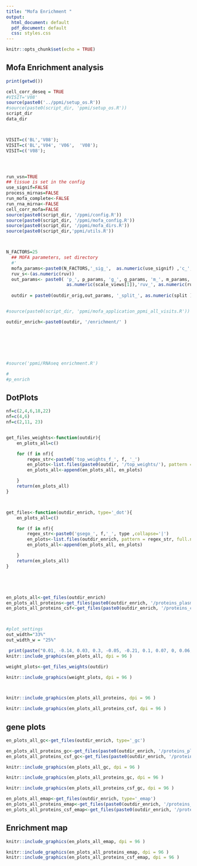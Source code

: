 ```yaml
---
title: "Mofa Enrichment "
output:
  html_document: default
  pdf_document: default
  css: styles.css
---
```


```r

knitr::opts_chunk$set(echo = TRUE)


```

## Mofa Enrichment analysis 



```r

print(getwd())

cell_corr_deseq = TRUE
#VISIT='V08'
source(paste0('../ppmi/setup_os.R'))
#source(paste0(script_dir, 'ppmi/setup_os.R'))
script_dir
data_dir



VISIT=c('BL','V08');
VISIT=c('BL','V04', 'V06',  'V08');
VISIT=c('V08');




run_vsn=TRUE
## tissue is set in the config
use_signif=FALSE
process_mirnas=FALSE
run_mofa_complete<-FALSE
run_rna_mirna<-FALSE
cell_corr_mofa=FALSE
source(paste0(script_dir, '/ppmi/config.R'))
source(paste0(script_dir, '/ppmi/mofa_config.R'))
source(paste0(script_dir, '/ppmi/mofa_dirs.R'))
source(paste0(script_dir,'ppmi/utils.R'))



N_FACTORS=25
  ## MOFA parameters, set directory 
  #'
  mofa_params<-paste0(N_FACTORS,'_sig_',  as.numeric(use_signif) ,'c_', as.numeric(run_mofa_complete)  )
  ruv_s<-(as.numeric(ruv))
  out_params<- paste0( 'p_', p_params, 'g_', g_params, 'm_', m_params, mofa_params, '_coh_', sel_coh_s,'_', VISIT_S, '_', 
                       as.numeric(scale_views[1]),'ruv_', as.numeric(ruv_s), '_c_',as.numeric(cell_corr_mofa))
  
  outdir = paste0(outdir_orig,out_params, '_split_', as.numeric(split ));outdir


#source(paste0(script_dir, 'ppmi/mofa_application_ppmi_all_visits.R'))

outdir_enrich<-paste0(outdir, '/enrichment/' )







#source('ppmi/RNAseq enrichment.R')

#
#p_enrich


```




## DotPlots  
```r
nf=c(2,4,6,18,22)
nf=c(4,6)
nf=c(2,11, 23)


get_files_weights<-function(outdir){
    en_plots_all=c()

    for (f in nf){
        regex_str<-paste0('top_weights_f_', f, '_')
        en_plots<-list.files(paste0(outdir, '/top_weights/'), pattern = regex_str, full.names =  TRUE)
        en_plots_all<-append(en_plots_all, en_plots)

    }
    return(en_plots_all)
}



get_files<-function(outdir_enrich, type='_dot'){
    en_plots_all=c()

    for (f in nf){
        regex_str<-paste0('gsego_', f,'_', type ,collapse='|')
        en_plots<-list.files(outdir_enrich, pattern = regex_str, full.names =  TRUE)
        en_plots_all<-append(en_plots_all, en_plots)

    }
    return(en_plots_all)
}





en_plots_all<-get_files(outdir_enrich)
en_plots_all_proteins<-get_files(paste0(outdir_enrich, '/proteins_plasma/ora/'))
en_plots_all_proteins_csf<-get_files(paste0(outdir_enrich, '/proteins_csf/ora/'))



#plot_settings
out_width="33%"
out_width_w = "25%"

```



```r



 print(paste("0.01, -0.14, 0.03, 0.3, -0.05, -0.21, 0.1, 0.07, 0, 0.06, -0.05, 0.03, 0.07, 0.09, -0.09, -0.02, 0.1, -0.15, -0.01, -0.02, -0.04, -0.16, 0.03, 0.03, -0.02"))
knitr::include_graphics(en_plots_all, dpi = 96 )

```



```r

weight_plots<-get_files_weights(outdir)

knitr::include_graphics(weight_plots, dpi = 96 )




```




```r
knitr::include_graphics(en_plots_all_proteins, dpi = 96 )

knitr::include_graphics(en_plots_all_proteins_csf, dpi = 96 )


```






## gene plots


```r
en_plots_all_gc<-get_files(outdir_enrich, type='_gc')

en_plots_all_proteins_gc<-get_files(paste0(outdir_enrich, '/proteins_plasma/ora/'), type='gc')
en_plots_all_proteins_csf_gc<-get_files(paste0(outdir_enrich, '/proteins_csf/ora/'), type='gc')


```



```r


knitr::include_graphics(en_plots_all_gc, dpi = 96 )

```

```r
knitr::include_graphics(en_plots_all_proteins_gc, dpi = 96 )

knitr::include_graphics(en_plots_all_proteins_csf_gc, dpi = 96 )


```



```r
en_plots_all_emap<-get_files(outdir_enrich, type='_emap')
en_plots_all_proteins_emap<-get_files(paste0(outdir_enrich, '/proteins_plasma/ora/'), type='_emap')
en_plots_all_proteins_csf_emap<-get_files(paste0(outdir_enrich, '/proteins_csf/ora/'), type='_emap')

```


## Enrichment map

```r


knitr::include_graphics(en_plots_all_emap, dpi = 96 )

```

```r


knitr::include_graphics(en_plots_all_proteins_emap, dpi = 96 )
knitr::include_graphics(en_plots_all_proteins_csf_emap, dpi = 96 )


```
